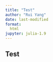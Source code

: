 ---
title: "Test"
author: "Rui Yang"
date: last-modified
format:
  html
jupyter: julia-1.9
---

## Test
